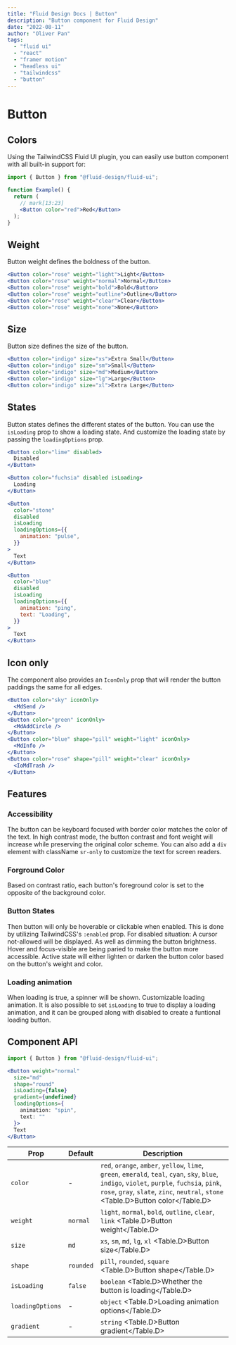```yaml
---
title: "Fluid Design Docs | Button"
description: "Button component for Fluid Design"
date: "2022-08-11"
author: "Oliver Pan"
tags:
  - "fluid ui"
  - "react"
  - "framer motion"
  - "headless ui"
  - "tailwindcss"
  - "button"
---
```


# Button

## Colors

Using the TailwindCSS Fluid UI plugin, you can easily use button component with all built-in support for:

<CodeFrame title="Color options">
  <div className="flex flex-wrap justify-center gap-6">
    <ButtonExamples.Colors />
  </div>
</CodeFrame>

```jsx
import { Button } from "@fluid-design/fluid-ui";

function Example() {
  return (
    // mark[13:23]
    <Button color="red">Red</Button>
  );
}
```

## Weight

Button weight defines the boldness of the button.

```jsx
<Button color="rose" weight="light">Light</Button>
<Button color="rose" weight="normal">Normal</Button>
<Button color="rose" weight="bold">Bold</Button>
<Button color="rose" weight="outline">Outline</Button>
<Button color="rose" weight="clear">Clear</Button>
<Button color="rose" weight="none">None</Button>
```

<CodeFrame title="Weight options">
  <div className="flex flex-wrap justify-center gap-6">
    <ButtonExamples.Weights />
  </div>
</CodeFrame>

## Size

Button size defines the size of the button.

<CodeFrame title="Size options">
  <div className="flex flex-wrap justify-center gap-6">
    <ButtonExamples.Sizes />
  </div>
</CodeFrame>

```jsx
<Button color="indigo" size="xs">Extra Small</Button>
<Button color="indigo" size="sm">Small</Button>
<Button color="indigo" size="md">Medium</Button>
<Button color="indigo" size="lg">Large</Button>
<Button color="indigo" size="xl">Extra Large</Button>
```

## States

Button states defines the different states of the button.
You can use the `isLoading` prop to show a loading state.
And customize the loading state by passing the `loadingOptions` prop.

<CodeFrame title="Size options">
  <div className="flex flex-wrap justify-center gap-6">
    <ButtonExamples.States />
  </div>
</CodeFrame>

```jsx
<Button color="lime" disabled>
  Disabled
</Button>

<Button color="fuchsia" disabled isLoading>
  Loading
</Button>

<Button
  color="stone"
  disabled
  isLoading
  loadingOptions={{
    animation: "pulse",
  }}
>
  Text
</Button>

<Button
  color="blue"
  disabled
  isLoading
  loadingOptions={{
    animation: "ping",
    text: "Loading",
  }}
>
  Text
</Button>
```

## Icon only

The component also provides an `IconOnly` prop that will render the button paddings the same for all edges.

<CodeFrame title="Icon only">
  <div className="flex flex-wrap justify-center gap-6">
    <ButtonExamples.IconOnly />
  </div>
</CodeFrame>

```jsx
<Button color="sky" iconOnly>
  <MdSend />
</Button>
<Button color="green" iconOnly>
  <MdAddCircle />
</Button>
<Button color="blue" shape="pill" weight="light" iconOnly>
  <MdInfo />
</Button>
<Button color="rose" shape="pill" weight="clear" iconOnly>
  <IoMdTrash />
</Button>
```

## Features

### Accessibility

The button can be keyboard focused with border color matches the color of the text.
In high contrast mode, the button contrast and font weight will increase while preserving the original color scheme.
You can also add a `div` element with className `sr-only` to customize the text for screen readers.

### Forground Color

Based on contrast ratio, each button's foreground color is set to the opposite of the background color.

### Button States

Then button will only be hoverable or clickable when enabled. This is done by utilizing TailwindCSS's `:enabled` prop.
For disabled situation: A cursor not-allowed will be displayed. As well as dimming the button brightness.
Hover and focus-visible are being paried to make the button more accessible.
Active state will either lighten or darken the button color based on the button's weight and color.

### Loading animation

When loading is true, a spinner will be shown. Customizable loading animation.
It is also possible to set `isLoading` to true to display a loading animation, and it can be grouped along with disabled to create a funtional loading button.

## Component API

```jsx
import { Button } from "@fluid-design/fluid-ui";

<Button weight="normal"
  size="md"
  shape="round"
  isLoading={false}
  gradient={undefined}
  loadingOptions={
    animation: "spin",
    text: ""
  }>
  Text
</Button>
```

| Prop             | Default   | Description                                                                                                                                                                                                                         |
| ---------------- | --------- | ----------------------------------------------------------------------------------------------------------------------------------------------------------------------------------------------------------------------------------- |
| `color`          | -         | `red`, `orange`, `amber`, `yellow`, `lime`, `green`, `emerald`, `teal`, `cyan`, `sky`, `blue`, `indigo`, `violet`, `purple`, `fuchsia`, `pink`, `rose`, `gray`, `slate`, `zinc`, `neutral`, `stone` <Table.D>Button color</Table.D> |
| `weight`         | `normal`  | `light`, `normal`, `bold`, `outline`, `clear`, `link` <Table.D>Button weight</Table.D>                                                                                                                                              |
| `size`           | `md`      | `xs`, `sm`, `md`, `lg`, `xl` <Table.D>Button size</Table.D>                                                                                                                                                                         |
| `shape`          | `rounded` | `pill`, `rounded`, `square` <Table.D>Button shape</Table.D>                                                                                                                                                                         |
| `isLoading`      | `false`   | `boolean` <Table.D>Whether the button is loading</Table.D>                                                                                                                                                                          |
| `loadingOptions` | -         | `object` <Table.D>Loading animation options</Table.D>                                                                                                                                                                               |
| `gradient`       | -         | `string` <Table.D>Button gradient</Table.D>                                                                                                                                                                                         |
